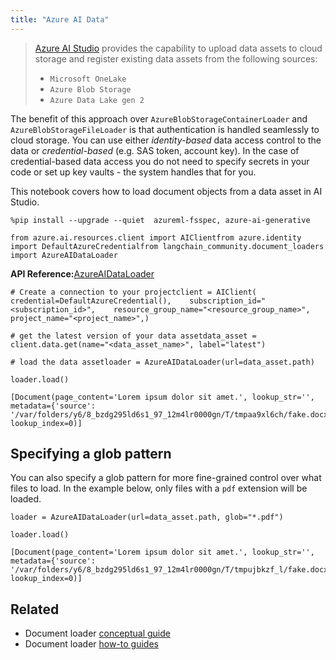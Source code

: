 ```yaml
---
title: "Azure AI Data"
---
```


> [Azure AI Studio](https://ai.azure.com/) provides the capability to upload data assets to cloud storage and register existing data assets from the following sources:
>
> * `Microsoft OneLake`
> * `Azure Blob Storage`
> * `Azure Data Lake gen 2`

The benefit of this approach over `AzureBlobStorageContainerLoader` and `AzureBlobStorageFileLoader` is that authentication is handled seamlessly to cloud storage. You can use either *identity-based* data access control to the data or *credential-based* (e.g. SAS token, account key). In the case of credential-based data access you do not need to specify secrets in your code or set up key vaults - the system handles that for you.

This notebook covers how to load document objects from a data asset in AI Studio.

```
%pip install --upgrade --quiet  azureml-fsspec, azure-ai-generative
```

```
from azure.ai.resources.client import AIClientfrom azure.identity import DefaultAzureCredentialfrom langchain_community.document_loaders import AzureAIDataLoader
```

**API Reference:**[AzureAIDataLoader](https://python.langchain.com/api_reference/community/document_loaders/langchain_community.document_loaders.azure_ai_data.AzureAIDataLoader.html)

```
# Create a connection to your projectclient = AIClient(    credential=DefaultAzureCredential(),    subscription_id="<subscription_id>",    resource_group_name="<resource_group_name>",    project_name="<project_name>",)
```

```
# get the latest version of your data assetdata_asset = client.data.get(name="<data_asset_name>", label="latest")
```

```
# load the data assetloader = AzureAIDataLoader(url=data_asset.path)
```

```
loader.load()
```

```
[Document(page_content='Lorem ipsum dolor sit amet.', lookup_str='', metadata={'source': '/var/folders/y6/8_bzdg295ld6s1_97_12m4lr0000gn/T/tmpaa9xl6ch/fake.docx'}, lookup_index=0)]
```

## Specifying a glob pattern

You can also specify a glob pattern for more fine-grained control over what files to load. In the example below, only files with a `pdf` extension will be loaded.

```
loader = AzureAIDataLoader(url=data_asset.path, glob="*.pdf")
```

```
loader.load()
```

```
[Document(page_content='Lorem ipsum dolor sit amet.', lookup_str='', metadata={'source': '/var/folders/y6/8_bzdg295ld6s1_97_12m4lr0000gn/T/tmpujbkzf_l/fake.docx'}, lookup_index=0)]
```

## Related

* Document loader [conceptual guide](/oss/concepts/document_loaders)
* Document loader [how-to guides](/oss/how_to/#document-loaders)

